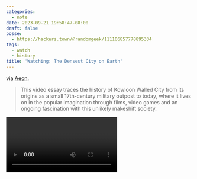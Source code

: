 ```yaml
---
categories:
  - note
date: 2023-09-21 19:58:47-08:00
draft: false
posse:
  - https://hackers.town/@randomgeek/111106857778895334
tags:
  - watch
  - history
title: 'Watching: The Densest City on Earth'
---
```


via [Aeon][aeon].

> This video essay traces the history of Kowloon Walled City from its origins as a small 17th-century military outpost to today, where it lives on in the popular imagination through films, video games and an ongoing fascination with this unlikely makeshift society.

<Video id="4YuNvIfM-YA" />

The idea of Kowloon fascinates me.
Course, by the time I heard of Kowloon it was being torn down.
But once you're aware of it you see it everywhere, used as handy sci-fi metaphor.

[aeon]: https://aeon.co/videos/the-rise-and-fall-of-kowloon-walled-city-hong-kongs-infamous-urban-monolith
